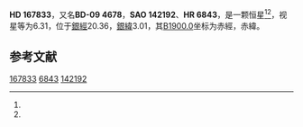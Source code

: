 {{Starbox begin
| name = HD 167833
}}
{{Starbox observe
| epoch = [[J2000.0|J2000.0]]
| constell = {{星座名待查}}<ref name=SIMBAD>{{cite web
 | url=http://simbad.u-strasbg.fr/simbad/sim-id?Ident=HR+6843
 | title =Pulsating variable Star
 | publisher=Centre de Données astronomiques de Strasbourg
 | work=SIMBAD
 | accessdate=2012-07-13}}</ref><ref name=DATA>{{cite web
 | url=http://vizier.u-strasbg.fr/viz-bin/VizieR-5?-out.add=.&-source=5050&-corr=PK=HR&-out.max=9999&HR=6843
 | title=VizieR Detailed Page
 | accessdate=2012-07-13
 | archive-date=2019-02-16
 | archive-url=https://web.archive.org/web/20190216091807/http://vizier.u-strasbg.fr/viz-bin/VizieR-5?-out.add=.&-source=5050&-corr=PK=HR&-out.max=9999&HR=6843
 | dead-url=no
 }}</ref>
| 星官 = 
| ra = {{RA|18|17|24.2}}<ref name=SIMBAD /><ref name=DATA />
| dec = {{DEC|-9|45|31}}<ref name=SIMBAD /><ref name=DATA />
| appmag_v = 6.31<ref name=SIMBAD /><ref name=DATA />
}}
{{Starbox character
| class = A8V<ref name=SIMBAD /><ref name=DATA />
| b-v = 0.38<ref name=SIMBAD /><ref name=DATA />
| u-b = 0.27<ref name=SIMBAD /><ref name=DATA />
| r-i = <ref name=SIMBAD /><ref name=DATA />
| variable = 
}}
{{Starbox astrometry
| radial_v = 0.27
| prop_mo_ra = -14
| parallax = 
| p_error = 
}}
{{Starbox catalog
| names =BD-09 4678，[[SAO星表|SAO]] 142192，[[HD星表|HD]] 167833，[[HR星表|HR]] 6843}}
{{Starbox reference |Simbad=HR+6843}}
{{Starbox end}}

'''HD 167833'''，又名'''BD-09 4678'''，'''SAO 142192'''、'''HR 6843'''，是一颗恒星<ref name=SIMBAD /><ref name=DATA />，视星等为6.31，位于[[銀道座標系|銀經]]20.36，[[銀道座標系|銀緯]]3.01，其[[B1900.0|B1900.0]]坐标为赤經{{RA|18|11|53.7}}，赤緯{{DEC|-9|3.01|33}}。

== 参考文献 ==
{{reflist}}

{{star-stub}}

[[Category:HD和HDE天體|167833]]
[[Category:HR天體|6843]]
[[Category:SAO天體|142192]]